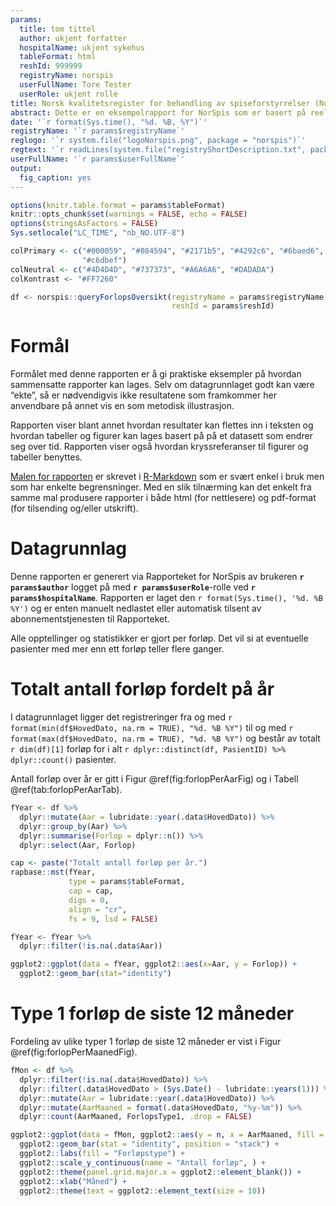 ```yaml
---
params:
  title: tom tittel
  author: ukjent forfatter
  hospitalName: ukjent sykehus
  tableFormat: html
  reshId: 999999
  registryName: norspis
  userFullName: Tore Tester
  userRole: ukjent rolle
title: Norsk kvalitetsregister for behandling av spiseforstyrrelser (NorSpis): eksempelrapport
abstract: Dette er en eksempelrapport for NorSpis som er basert på reelle data men som antagelig ikke er nyttig for noe. Formålet er å gi praktiske eksempler på hvordan slike rapporter kan etableres
date: '`r format(Sys.time(), "%d. %B, %Y")`'
registryName: '`r params$registryName`'
reglogo: '`r system.file("logoNorspis.png", package = "norspis")`'
regtext: '`r readLines(system.file("registryShortDescription.txt", package = "norspis"))`'
userFullName: '`r params$userFullName`'
output:
  fig_caption: yes
---
```





```r
options(knitr.table.format = params$tableFormat)
knitr::opts_chunk$set(warnings = FALSE, echo = FALSE)
options(stringsAsFactors = FALSE)
Sys.setlocale("LC_TIME", "nb_NO.UTF-8")
```




```r
colPrimary <- c("#000059", "#084594", "#2171b5", "#4292c6", "#6baed6",
                "#c6dbef")
colNeutral <- c("#4D4D4D", "#737373", "#A6A6A6", "#DADADA")
colKontrast <- "#FF7260"
```

```r
df <- norspis::queryForlopsOversikt(registryName = params$registryName,
                                    reshId = params$reshId)
```


# Formål
Formålet med denne rapporten er å gi praktiske eksempler på hvordan sammensatte
rapporter kan lages. Selv om datagrunnlaget godt kan være "ekte", så er
nødvendigvis ikke resultatene som framkommer her anvendbare på annet vis en som
metodisk illustrasjon.

Rapporten viser blant annet hvordan resultater kan flettes inn i teksten og
hvordan tabeller og figurer kan lages basert på på et datasett som endrer seg
over tid. Rapporten viser også hvordan kryssreferanser til figurer og tabeller
benyttes.

[Malen for rapporten](https://github.com/Rapporteket/norspis/blob/main/inst/eksSamlerapport.Rmd)
er skrevet i [R-Markdown](https://rmarkdown.rstudio.com/) som er svært enkel i
bruk men som har enkelte begrensninger. Med en slik tilnærming kan det enkelt
fra samme mal produsere rapporter i både html (for nettlesere) og pdf-format
(for tilsending og/eller utskrift).

# Datagrunnlag
Denne rapporten er generert via Rapporteket for NorSpis av brukeren
__`r params$author`__ logget på med  __`r params$userRole`__-rolle ved
__`r params$hospitalName`__. Rapporten er laget den
`r format(Sys.time(), '%d. %B %Y')` og er enten manuelt nedlastet eller
automatisk tilsent av abonnementstjenesten til Rapporteket.

Alle opptellinger og statistikker er gjort per forløp. Det vil si at eventuelle
pasienter med mer enn ett forløp teller flere ganger.


# Totalt antall forløp fordelt på år
I datagrunnlaget ligger det registreringer fra og med
`r format(min(df$HovedDato, na.rm = TRUE), "%d. %B %Y")` til og med
`r format(max(df$HovedDato, na.rm = TRUE), "%d. %B %Y")` og består av totalt
`r dim(df)[1]` forløp for i alt
`r dplyr::distinct(df, PasientID) %>% dplyr::count()` pasienter.

Antall forløp over år er gitt i Figur \@ref(fig:forlopPerAarFig) og i Tabell \@ref(tab:forlopPerAarTab).

```r
fYear <- df %>%
  dplyr::mutate(Aar = lubridate::year(.data$HovedDato)) %>%
  dplyr::group_by(Aar) %>%
  dplyr::summarise(Forlop = dplyr::n()) %>%
  dplyr::select(Aar, Forlop)
```

```r
cap <- paste("Totalt antall forløp per år.")
rapbase::mst(fYear,
             type = params$tableFormat,
             cap = cap,
             digs = 0,
             align = "cr",
             fs = 9, lsd = FALSE)
```

```r
fYear <- fYear %>% 
  dplyr::filter(!is.na(.data$Aar))

ggplot2::ggplot(data = fYear, ggplot2::aes(x=Aar, y = Forlop)) +
  ggplot2::geom_bar(stat="identity")
```

# Type 1 forløp de siste 12 måneder
Fordeling av ulike typer 1 forløp de siste 12 måneder er vist i Figur \@ref(fig:forlopPerMaanedFig).
``` r
fMon <- df %>% 
  dplyr::filter(!is.na(.data$HovedDato)) %>%
  dplyr::filter(.data$HovedDato > (Sys.Date() - lubridate::years(1))) %>% 
  dplyr::mutate(Aar = lubridate::year(.data$HovedDato)) %>%
  dplyr::mutate(AarMaaned = format(.data$HovedDato, "%y-%m")) %>%
  dplyr::count(AarMaaned, ForlopsType1, .drop = FALSE)
```

```r

ggplot2::ggplot(data = fMon, ggplot2::aes(y = n, x = AarMaaned, fill = ForlopsType1)) +
  ggplot2::geom_bar(stat = "identity", position = "stack") +
  ggplot2::labs(fill = "Forløpstype") +
  ggplot2::scale_y_continuous(name = "Antall forløp", ) +
  ggplot2::theme(panel.grid.major.x = ggplot2::element_blank()) +
  ggplot2::xlab("Måned") +
  ggplot2::theme(text = ggplot2::element_text(size = 10))
```
